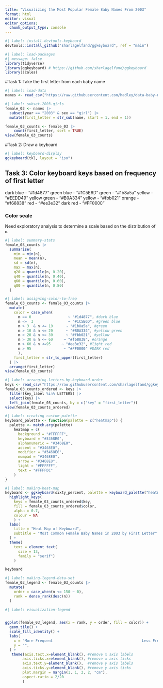 ```yaml
---
title: "Visualizing the Most Popular Female Baby Names From 2003"
format: html
editor: visual
editor_options: 
  chunk_output_type: console
---
```


```r
#| label: install-devtools-keyboard
devtools::install_github("sharlagelfand/ggkeyboard", ref = "main")
```

```r
#| label: load-packages
#| message: false
library(tidyverse)
library(ggkeyboard) # https://github.com/sharlagelfand/ggkeyboard
library(scales)
```

#Task 1: Take the first letter from each baby name 

```r
#| label: load-data
names <- read_csv("https://raw.githubusercontent.com/hadley/data-baby-names/master/baby-names.csv")
```

```r
#| label: subset-2003-girls
female_03 <- names |>
  subset(year == "2003" & sex == "girl") |>
  mutate(first_letter = str_sub(name, start = 1, end = 1)) 

female_03_counts <- female_03 |>
    count(first_letter, sort = TRUE)
view(female_03_counts)
```

#Task 2: Draw a keyboard 

```r
#| label: keyboard-display
ggkeyboard(tkl, layout = "iso")
```

## Task 3: Color keyboard keys based on frequency of first letter

dark blue - "#1d4877"
green blue - "#1C5E6D"
green - "#1b8a5a"
yellow - "#EEDD49"
yellow green - "#B0A334"
yellow - "#fbb021"
orange - "#f68838"
red - "#ee3e32"
dark red - "#FF0000"

### Color scale

Need exploratory analysis to determine a scale based on the distribution of `n`.

```r
#| label: summary-stats
female_03_counts |>
  summarise(
    min = min(n),
    mean = mean(n),
    sd = sd(n),
    max = max(n),
    q20 = quantile(n, 0.20),
    q40 = quantile(n, 0.40),
    q60 = quantile(n, 0.60),
    q80 = quantile(n, 0.80)
  )
```

```r
#| label: assigning-color-to-freq
female_03_counts <- female_03_counts |>
  mutate(
    color = case_when(
      n == 0                 ~ "#1d4877", #dark blue
      n <=  3                ~ "#1C5E6D", #green blue
      n > 3  & n <= 10      ~ "#1b8a5a", #green
      n > 10 & n <= 20      ~ "#B0A334", #yellow green
      n > 20 & n <= 30      ~ "#fbb021", #yellow
      n > 30 & n <= 60     ~ "#f68838", #orange
      n > 60 & n <=95     ~ "#ee3e32", #light red
      n > 95               ~ "#FF0000" #DARK red
      ),
    first_letter = str_to_upper(first_letter)
  ) |>
  arrange(first_letter)
view(female_03_counts)

```

```r
#| label: arranging-letters-by-keyboard-order
keys <- read_csv("https://raw.githubusercontent.com/sharlagelfand/ggkeyboard/061f0d9084d76d576200e81439311983e1d50d93/data-raw/sixty_percent.csv")
female_03_counts_ordered <- keys |>
  filter(key_label %in% LETTERS) |>
  select(key) |>
  left_join(female_03_counts, by = c("key" = "first_letter"))
view(female_03_counts_ordered)
```


```r
#| label: creating-custom-palette
keyboard_palette <- function(palette = c("heatmap")) {
  palette <- match.arg(palette)
    heatmap = c(
      background = "#FFFFFF",
      keyboard = "#3468E0",
      alphanumeric = "#3468E0",
      accent = "#3468E0",
      modifier = "#3468E0",
      numpad = "#3468E0",
      arrow = "#3468E0",
      light = "#FFFFFF",
      text = "#FFFFDC"
    )
}
```

```r
#| label: making-heat-map
keyboard <- ggkeyboard(sixty_percent, palette = keyboard_palette("heatmap")) |>
  highlight_keys(
    keys = female_03_counts_ordered$key, 
    fill = female_03_counts_ordered$color, 
    alpha = 0.7, 
    colour = NA
    ) +
  labs(
    title = "Heat Map of Keyboard", 
    subtitle = "Most Common Female Baby Names in 2003 by First Letter"
  ) + 
  theme(
    text = element_text(
      size = 13,  
      family = "serif")
    )

keyboard
```

```r
#| label: making-legend-data-set
female_03_legend <- female_03_counts |>
  mutate(
    order = case_when(n <= 150 ~ 0),
    rank = dense_rank(desc(n))
  ) 

```

```r
#| label: visualization-legend


ggplot(female_03_legend, aes(x = rank, y = order, fill = color)) +
  geom_tile() +
  scale_fill_identity() +
  labs(
    x = "More Frequent                                         Less Frequent",
    y = "",
  ) + 
   theme(axis.text.x=element_blank(), #remove x axis labels
        axis.ticks.x=element_blank(), #remove x axis ticks
        axis.text.y=element_blank(),  #remove y axis labels
        axis.ticks.y=element_blank(), #remove y axis ticks
        plot.margin = margin(1, 1, 2, 2, "cm"),
        aspect.ratio = 2/20
        )
```

